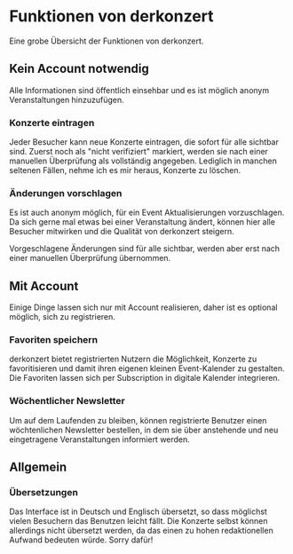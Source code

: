 # Funktionen von derkonzert

Eine grobe Übersicht der Funktionen von derkonzert.

## Kein Account notwendig

Alle Informationen sind öffentlich einsehbar und es ist möglich anonym Veranstaltungen hinzuzufügen.

### Konzerte eintragen

Jeder Besucher kann neue Konzerte eintragen, die sofort für alle sichtbar sind. Zuerst noch als "nicht verifiziert" markiert, werden sie nach einer manuellen Überprüfung als vollständig angegeben. Lediglich in manchen seltenen Fällen, nehme ich es mir heraus, Konzerte zu löschen.

### Änderungen vorschlagen

Es ist auch anonym möglich, für ein Event Aktualisierungen vorzuschlagen. Da sich gerne mal etwas bei einer Veranstaltung ändert, können hier alle Besucher mitwirken und die Qualität von derkonzert steigern.

Vorgeschlagene Änderungen sind für alle sichtbar, werden aber erst nach einer manuellen Überprüfung übernommen.

## Mit Account

Einige Dinge lassen sich nur mit Account realisieren, daher ist es optional möglich, sich zu registrieren.

### Favoriten speichern

derkonzert bietet registrierten Nutzern die Möglichkeit, Konzerte zu favoritisieren und damit ihren eigenen kleinen Event-Kalender zu gestalten. Die Favoriten lassen sich per Subscription in digitale Kalender integrieren.

### Wöchentlicher Newsletter

Um auf dem Laufenden zu bleiben, können registrierte Benutzer einen wöchtenlichen Newsletter bestellen, in dem sie über anstehende und neu eingetragene Veranstaltungen informiert werden.

## Allgemein

### Übersetzungen

Das Interface ist in Deutsch und Englisch übersetzt, so dass möglichst vielen Besuchern das Benutzen leicht fällt. Die Konzerte selbst können allerdings nicht übersetzt werden, da das einen zu hohen redaktionellen Aufwand bedeuten würde. Sorry dafür!
